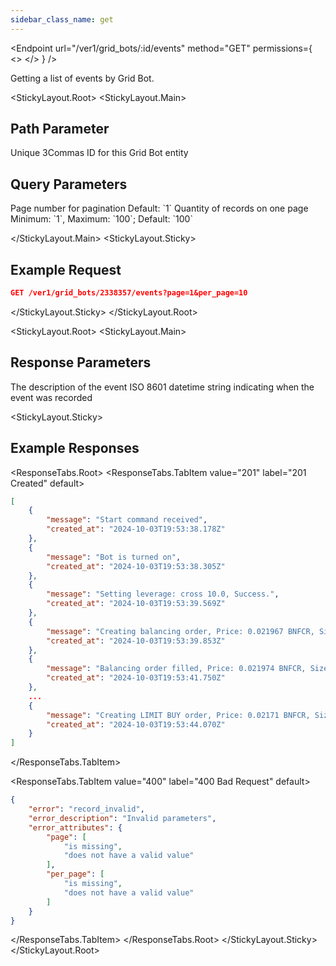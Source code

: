 ```yaml
---
sidebar_class_name: get
---
```


<Endpoint
  url="/ver1/grid_bots/:id/events"
  method="GET"
  permissions={
    <>
      <Permission title="Permission" description="BOTS_READ" />
      <Permission title="Security" description="SIGNED" />
    </>
  }
/>

Getting a list of events by Grid Bot.

<StickyLayout.Root>
<StickyLayout.Main>

## Path Parameter
<ApiParam name='id' type='integer' id="id" required>
   Unique 3Commas ID for this Grid Bot entity
</ApiParam>

<h2> Query Parameters </h2>
<ApiParam name='page' type='integer' id="page" required>
    Page number for pagination
    Default: `1`
</ApiParam>
<ApiParam name='per_page' type='integer' id="per_page" required>
    Quantity of records on one page
    Minimum: `1`, Maximum: `100`; Default: `100`
</ApiParam>

</StickyLayout.Main>
<StickyLayout.Sticky>
  
## Example Request

```json
GET /ver1/grid_bots/2338357/events?page=1&per_page=10
```

</StickyLayout.Sticky>
</StickyLayout.Root>

<StickyLayout.Root>
<StickyLayout.Main>

## Response Parameters
<ApiParam name='message' type='string' id="message">   
    The description of the event
</ApiParam>
<ApiParam name='created_at' type='string' id="created_at">   
    ISO 8601 datetime string indicating when the event was recorded
</ApiParam>
</StickyLayout.Main>

<StickyLayout.Sticky>
## Example Responses

<ResponseTabs.Root>
<ResponseTabs.TabItem value="201" label="201 Created" default>

```json
[
    {
        "message": "Start command received",
        "created_at": "2024-10-03T19:53:38.178Z"
    },
    {
        "message": "Bot is turned on",
        "created_at": "2024-10-03T19:53:38.305Z"
    },
    {
        "message": "Setting leverage: cross 10.0, Success.",
        "created_at": "2024-10-03T19:53:39.569Z"
    },
    {
        "message": "Creating balancing order, Price: 0.021967 BNFCR, Size: 98.741665 BNFCR (4495.0 VETUSDT).",
        "created_at": "2024-10-03T19:53:39.853Z"
    },
    {
        "message": "Balancing order filled, Price: 0.021974 BNFCR, Size: 98.77216807 BNFCR (4495.0 VETUSDT).",
        "created_at": "2024-10-03T19:53:41.750Z"
    },
    ...
    {
        "message": "Creating LIMIT BUY order, Price: 0.02171 BNFCR, Size: 19.99491 BNFCR (921.0 VETUSDT), Current price: 0.021969 BNFCR, Success.",
        "created_at": "2024-10-03T19:53:44.070Z"
    }
]
```
</ResponseTabs.TabItem>

<ResponseTabs.TabItem value="400" label="400 Bad Request" default>

```json
{
    "error": "record_invalid",
    "error_description": "Invalid parameters",
    "error_attributes": {
        "page": [
            "is missing",
            "does not have a valid value"
        ],
        "per_page": [
            "is missing",
            "does not have a valid value"
        ]
    }
}
```
  </ResponseTabs.TabItem>
</ResponseTabs.Root>
</StickyLayout.Sticky>
</StickyLayout.Root>

